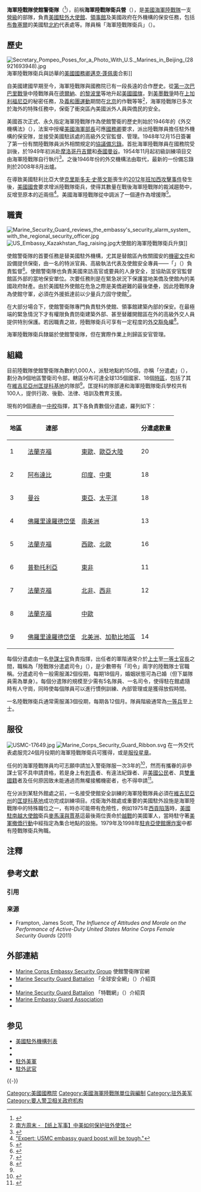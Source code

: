 {{noteTA
|G1=PresidentsUS
|G2=USGov
|G3=People
|G4=USState
|G5=地名
|G6=Country
|G7=PP
|1=zh-hans:泰里;zh-tw:泰瑞;zh-hk:泰利;
|2=zh-hans:布兰斯塔德;zh-tw:布蘭斯泰;zh-hant:布蘭斯塔德;
|3=zh-cn:艾欧瓦; zh-hk:艾奧瓦; zh-tw:愛荷華; zh-sg:艾欧瓦;
|4=zh-cn:罗伯特;zh-tw:勞勃;zh-hk:羅拔;
|5=zh-hans:蓬佩奥; zh-hant:蓬佩奧;zh-tw:龐培歐;
|6=zh-hans:; zh-hant:邁克;zh-tw:麥克;
}}

{{Infobox military unit

|unit_name=海軍陸戰隊使館警衛隊<br /><small>{{lang|en|Marine Corps Embassy Security Group}}</small>
|image=[[File:MSG_Shield_(1).jpg|File:MSG Shield (1).jpg]]
|caption=
|start_date=1948 
|country={{USA}}
|allegiance={{flagicon image|Seal of the United States Department of State.svg}} [[美國國務院|美國國務院]]
|軍種={{flagicon image|USMC logo.svg}} [[美國海軍陸戰隊|美國海軍陸戰隊]]
|type= 衛兵
|role= [[大使館|大使館]]保安任務
|size= [[營|營級單位]]<br />人員約1,000名，駐點約125個<ref name="GS.org">{{cite web |url = http://www.globalsecurity.org/military/agency/usmc/msgbn.htm|title=Marine Security Guard Battalion |publisher=GlobalSecurity.org |accessdate=2009-03-17}}</ref>
|command_structure=
|garrison=[[匡提科海軍陸戰隊基地|匡提科海軍陸戰隊基地]]
|garrison_label=總部
|nickname=
|patron=
|motto=「在任何地方」<br />{{lang|en|''In Every Clime and Place''}}
|colors=
|colors_label=
|march=
|mascot=
|equipment=
|equipment_label=
|battles=
|anniversaries=
|decorations=
|battle_honours=
|disbanded=
<!-- Commanders -->
|current_commander=陸戰隊上校 迈克尔·罗宾逊<br />（{{lang|en|Col Michael D. Robinson}}）<ref name="new CO">{{cite web |url = http://www.marines.mil/units/hqmc/quantico/Pages/MarineCorpsEmbassySecurityGroupsnewcommander.aspx&wvr=5&topsug=1 |title=Marine Corps Embassy Security Groups' new commander |last=Moses |first=Lance Cpl. Meloney R.|date=2009-05-14 |publisher=[[美國海軍陸戰隊|United States Marine Corps]] |accessdate=2009-10-15 |location=[[匡提科海軍陸戰隊基地|Marine Corps Base Quantico]]}}</ref>
|commander1_label=
|commander2=
|commander2_label=
|commander3=
|commander3_label=
|notable_commanders=
}}

'''海軍陸戰隊使館警衛隊'''（{{lang-en|'''Marine Corps Embassy Security Group'''}}<ref name="Marinesmag">{{cite web |url=http://marinesmagazine.dodlive.mil/2010/03/23/marine-corps-embassy-security-group/ |title=Marine Corps Embassy Security Group |date=March 23, 2010 |work=Unit Profile: ''Marines'' Magazine |publisher=United States Marine Corps |accessdate=1 April 2010 |archive-url=https://web.archive.org/web/20100413095800/http://marinesmagazine.dodlive.mil/2010/03/23/marine-corps-embassy-security-group/ |archive-date=2010-04-13 |dead-url=yes }}</ref>），前稱'''海軍陸戰隊衛兵營'''（{{lang|en|'''Marine Security Guard Battalion'''}}），是[[美國海軍陸戰隊|美國海軍陸戰隊]]一支[[營|營級]]的部隊，負責[[美國駐外機構列表|美國駐外大使館]]、[[領事館|領事館]]及美國政府在外機構的保安任務，包括[[布魯塞爾|布魯塞爾]]的美國駐[[北約|北約]]代表處等。隊員稱「海軍陸戰隊衛兵」（{{lang|en|Marine Security Guard}}）。

==歷史==

[[File:Secretary_Pompeo_Poses_for_a_Photo_With_U.S._Marines_in_Beijing_(28921693948).jpg|thumb]]海軍陸戰隊衛兵與訪華的[[美國國務卿|美國國務卿]][[邁克·蓬佩奧|邁克·蓬佩奧]]合影]]

自美國建國早期至今，海軍陸戰隊與國務院已有一段長遠的合作歷史。從[[第一次巴巴里戰爭|第一次巴巴里戰爭]]中陸戰隊員在[[德爾納|德爾納]]、[[的黎波里|的黎波里]]等地升起[[美國國旗|美國國旗]]，到[[美墨戰爭|美墨戰爭]]時{{Link-en|阿契博德·葛利斯皮|Archibald H. Gillespie|阿契博德·葛利斯皮}}在[[上加利福尼亞省|上加利福尼亞]]的秘密任務，及[[義和團運動|義和團運動]]期間在[[北京|北京]]的作戰等等<ref>[http://www.infzm.com/content/85591 南方周末 - 【纸上军事】中美如何保护驻外使馆]</ref>，海軍陸戰隊已多次於海外的特殊任務中，保衛了衝突區內美國派外人員與僑民的安全。

美國首次正式、永久指定海軍陸戰隊作為使館警衛的歷史則始於1946年的《外交機構法》（{{lang|en|{{lang|en|Foreign Service Act}}}}），法案中授權[[美國海軍部長|美國海軍部長]]可應[[美國國務卿|國務卿]]要求，派出陸戰隊員擔任駐外機構的保安隊，並接受美國駐該處的高級外交官監督、管理。1948年12月15日簽署了第一份有關陸戰隊員派外相關規定的[[協議備忘錄|協議備忘錄]]。首批海軍陸戰隊員在國務院{{Link-en|美國外交人員學院|Foreign Service Institute|外交人員學院}}受訓後，於1949年初派赴[[摩洛哥|摩洛哥]][[丹吉爾|丹吉爾]]和[[泰國|泰國]][[曼谷|曼谷]]。1954年11月起初級訓練項目交由海軍陸戰隊自行執行<ref name="駐華大使館">{{Cite web |title=Marine Security Guards |publisher=[[美國駐華大使館|Embassy of the United States, Beijing, China]] |url=http://beijing.usembassy-china.org.cn/marine_security_guards.html |archivedate=2014-05-23 |archiveurl=https://archive.md/e75Ip}}</ref>。之後1946年份的外交機構法由{{UnitedStatesCode|10|5983}}取代，最新的一份備忘錄則於2008年8月出爐。

在導致美國駐利比亞大使[[克里斯多夫·史蒂文斯|克里斯多夫·史蒂文斯]]喪生的[[2012年班加西攻擊事件|2012年班加西攻擊事件]]發生後，[[美國國會|美國國會]]要求增派陸戰隊衛兵，使得其數量在戰後海軍陸戰隊的裁減趨勢中，反增至原本的近兩倍<ref>[http://www.armytimes.com/news/2012/12/marine-embassy-senate-state-call-more-security-guards-121912/ "Expert: USMC embassy guard boost will be tough."]</ref>。美國海軍陸戰隊從{{Link-en|美國海軍陸戰隊第1團第1營|1st Battalion 1st Marines|第1團第1營}}中調派了一個連作為增援隊<ref>{{cite web |url = http://www.militarytimes.com/article/20130920/NEWS/309200005 |title=Infantry Marines deploy; fill gap in demand for embassy security. |last1=Harkins |first1=Gina |last2=Lamothe |first2=Dan |date=20 September 2013 |website=www.militarytimes.com |publisher=Military Times Group |accessdate=20 September 2013}}</ref>。

==職責==
[[File:Marine_Security_Guard_reviews_the_embassy's_security_alarm_system_with_the_regional_security_officer.jpg|thumb]]
[[File:US_Embassy_Kazakhstan_flag_raising.jpg|thumb]]大使館的海軍陸戰隊衛兵升旗]]

使館警衛隊的首要任務是替美國駐外機構，尤其是替館區內攸關國安的[[國家機密|機密文件]]和設備提供保衛，由一名{{Link-en|美國外交安全局|Diplomatic Security Service}}的特派官員、高級執法代表及使館安全專員——「{{Link-en|區域安全官|Regional Security Officer}}」（{{lang|en|RSO}}）負責監督<ref>{{cite web
 |url         = https://www.msgbn.usmc.mil/articles/MSGclassroomnamedafterfallenMarine.htm
 |title       = MSG classroom named after fallen Marine
 |author      = LCpl Travis J. Crewdson
 |date        = November 30, 2006
 |publisher   = United States Marine Corps
 |quote       = Along with Navy [[美国海军工程营|Seabee]]s assigned embassy duty, an MSG is a rare example of uniformed member of the U.S. armed forces under the operational command of a civilian, albeit law enforcement head.
 |deadurl     = yes
 |archiveurl  = https://web.archive.org/web/20070822035534/https://www.msgbn.usmc.mil/articles/MSGclassroomnamedafterfallenMarine.htm
 |archivedate = 2007年8月22日
}}</ref>。使館警衛隊也負責美國來訪高官或要員的人身安全，並協助區安官監督館區外部的當地保安單位。次要任務則是在緊急狀況下保護當地美僑及使館內的美國政府財產。由於美國駐外使館在危急之際是美僑避難的最後堡壘，因此陸戰隊身為使館守軍，必須在外援抵達前以少量兵力固守使館<ref>{{Cite book |title=美軍陸戰隊 |author={{Link-ja|上田信 (插畫家)|上田信 (イラストレーター)|上田信}} |others=許嘉祥（譯）|publisher=星光出版社 |location=台北 |year=2004 |isbn=957-677-592-2 |page=頁256}}</ref>。

在大部分場合下，使館警衛隊專門負責駐外使館、領事館建築內部的保安。在最極端的緊急情況下才有權限負責防衛建築外部、甚至替離開館區在外的高級外交人員提供特別保護。若因職責之故，陸戰隊衛兵可享有一定程度的[[外交豁免權|外交豁免權]]<ref name="MSGmission">{{cite web |url=http://www.msgbn.usmc.mil/?pg=company/pub/about/abtMission.htm |title=The mission of the Marine Corps Embassy Security Command |work=Marine Corps Embassy Security Group |publisher=United States Marine Corps |accessdate=2009-03-17 |deadurl=yes |archiveurl=https://web.archive.org/web/20081223180835/http://www.msgbn.usmc.mil/?pg=company%2Fpub%2Fabout%2FabtMission.htm |archivedate=2008-12-23 }}</ref>。

海軍陸戰隊衛兵隸屬於使館警衛隊，但在實際作業上則歸區安官管理。

==組織==
目前陸戰隊使館警衛隊為數約1,000人，派駐地點約150個，亦稱「分遣處」（{{lang|en|detachments}}），劃分為9個地區警衛司令部，轄區分布可達全球135個國家、18個[[時區|時區]]，包括了其在[[維吉尼亞州|維吉尼亞州]][[匡提科基地|匡提科基地]]的隊部<ref name="new CO"/>。匡提科的隊部連和海軍陸戰隊衛兵學校共有100人，提供行政、後勤、法律、培訓及教育支援。 

現有的9個連由一[[中校|中校]]指揮，其下各負責數個分遣處，羅列如下：

{| class="wikitable sortable"
!地區
!連部
!{{Link-en|責任區|Area of responsibility}}
!分遣處數量
|-
|1
|{{GER}}[[美因河畔法蘭克福|法蘭克福]]
|[[東歐|東歐]]、[[歐亞大陸|歐亞大陸]]
|20
|-
|2
|{{UAE}}[[阿布達比|阿布達比]]
|[[印度|印度]]、[[中東|中東]]
|18
|-
|3
|{{THA}}[[曼谷|曼谷]]
|[[東亞|東亞]]、[[太平洋|太平洋]]
|18
|-
|4
|{{USA}}[[佛羅里達|佛羅里達]][[羅德岱堡|羅德岱堡]]
| [[南美洲|南美洲]]
|13
|-
|5
|{{GER}}[[美因河畔法蘭克福|法蘭克福]]
|[[西歐|西歐]]、[[北歐|北歐]]
|16
|-
|6
|{{RSA}}[[普勒托利亞|普勒托利亞]]
|[[東非|東非]]
|11
|-
|7
|{{GER}}[[美因河畔法蘭克福|法蘭克福]]
|[[北非|北非]]、[[西非|西非]]
|12
|-
|8
|{{GER}}[[美因河畔法蘭克福|法蘭克福]]
|[[中歐|中歐]]
|
|-
|9
|{{USA}}[[佛羅里達|佛羅里達]][[羅德岱堡|羅德岱堡]]
|[[北美洲|北美洲]]、[[加勒比地區|加勒比地區]]
|14
|}

每個分遣處由一名[[參謀士官|參謀士官]]負責指揮，出任者的軍階通常介於[[上士|上士]]至[[一等士官長|一等士官長]]之間，職稱為「陸戰隊分遣處司令」（{{lang|en|Marine Detachment Commander}}），是少數帶有「司令」兩字的陸戰隊士官職稱。分遣處司令一般需服滿2個役期，每期18個月，婚姻狀態可為已婚（但下屬隊員需為單身）。每個分遣隊的規模至少需有5名隊員、一名司令，使得駐在館處隨時有人守崗，同時使每個隊員可以進行慣例訓練、內部管理或是獲得放假時間。

一名陸戰隊衛兵通常需服滿3個役期，每期各12個月。隊員階級通常為[[一等兵|一等兵]]至上士。

==服役==
[[File:USMC-17649.jpg|thumb]]
[[File:Marine_Corps_Security_Guard_Ribbon.svg|thumb]]
在一外交代表處服完24個月役期的海軍陸戰隊衛兵可獲得{{Link-en|海軍陸戰隊衛兵勳表|Marine Corps Security Guard Ribbon}}，或是[[服役星章|服役星章]]。

任何{{Link-en|美國軍職代碼|United States military occupation code|軍職專長}}的海軍陸戰隊員均可志願申請加入警衛隊服一次3年的{{Link-en|服役期|tour of duty|役期}}<ref name="MSGFAQ">{{cite web|url=http://www.msgbn.usmc.mil/?pg=company/pub/bmsg/default.htm|title=Frequently Asked Questions (FAQ's)|work=Marine Corps Embassy Security Group|publisher=United States Marine Corps|accessdate=2009-03-17|deadurl=yes|archiveurl=https://web.archive.org/web/20081221214359/http://msgbn.usmc.mil/?pg=company%2Fpub%2Fbmsg%2Fdefault.htm|archivedate=2008-12-21}}</ref>，然而有攜眷的非參謀士官不具申請資格，若是身上有[[刺青|刺青]]者、有違法紀錄者、非[[美國公民|美國公民]]者、具[[雙重國籍|雙重國籍]]者及任何原因致未能通過{{Link-en|安全許可|security clearance|安全調查}}而無權接觸機密者，也不得申請<ref name="MSFPFS">{{cite web |url=http://www.msgbn.usmc.mil/?pg=company/pub/school/Plan%20For%20success.htm |title=Plan For Success |work=Marine Corps Embassy Security Group |publisher=United States Marine Corps |accessdate=2009-03-17 |deadurl=yes |archiveurl=https://web.archive.org/web/20070707165558/https://www.msgbn.usmc.mil/?pg=company%2Fpub%2Fschool%2FPlan%20For%20success.htm |archivedate=2007-07-07 }}</ref>。

在分派到某駐外館處之前，一名接受使館安全訓練的海軍陸戰隊員必須在[[維吉尼亞州|維吉尼亞州]]的[[匡提科海軍陸戰隊基地|匡提科基地]]成功完成訓練項目。戍衛海外館處或重要的美國駐外設施是海軍陸戰隊中的特殊職位之一，有時亦可能帶有危險性，例如1975年[[西貢陷落|西貢陷落]]時，[[美國駐南越大使館|美國駐南越大使館]]衛兵[[查爾斯·麥馬漢與達爾文·賈基|麥馬漢與賈基]]這最後兩位喪命於[[越戰|越戰]]的美國軍人，當時駐守著[[常風行動|美軍撤僑行動]]中經指定為集合地點的設施。1979年{{Link-en|美國駐巴基斯坦大使館縱火案|1979 U.S. embassy burning in Islamabad|駐巴基斯坦使館縱火案}}及1998年[[1998年美國大使館爆炸案|駐肯亞使館爆炸案]]中都有陸戰隊衛兵殉職。

== 注釋 ==
{{NoteFoot}}

== 參考文獻 ==
=== 引用 ===
{{Reflist|30em}}

=== 来源 ===
* Frampton, James Scott, ''The Influence of Attitudes and Morale on the Performance of Active-Duty United States Marine Corps Female Security Guards'' (2011)

== 外部連結 ==
{{Commons category|United States Marine Corps Security Guard}}
* [http://www.mcesg.marines.mil/ Marine Corps Embassy Security Group] 使館警衛隊官網
* [http://www.globalsecurity.org/military/agency/usmc/msgbn.htm Marine Security Guard Battalion] 「全球安全網」（{{lang|en|GlobalSecurity.org}}）介紹頁
* {{cite web |url = http://usmilitary.about.com/cs/marineassign/a/marinesecurity.htm |title = Marine Corps Security Guard Duty |last=Powers |first=Rod |publisher=[[About.com|About.com]]|accessdate=2009-03-17}}
* [https://web.archive.org/web/20090207115210/http://specialoperations.com/USMC/MSG/Default.html Marine Security Guard Battalion] 「特戰網」（{{lang|en|specialoperations.com}}）介紹頁
* [http://www.embassymarine.org/ Marine Embassy Guard Association]
* {{cite web |url=http://www.leatherneckmagazine-digital.com/leatherneckmagazine-share/200810/?pg=36&pm=2&u1=friend |title=The Kingdom of Denmark: Marines Jump at Chance to Serve In the Shadow of Vikings |last=Brent |first=P.T. |date=October 2008 |work=Leatherneck Magazine |publisher=Marine Corps Association |pages=34–36 |accessdate=2009-03-17 |deadurl=yes |archiveurl=https://web.archive.org/web/20090304183805/http://www.leatherneckmagazine-digital.com/leatherneckmagazine-share/200810/?pg=36&pm=2&u1=friend |archivedate=2009-03-04 }}

== 参见 ==
{{Portal box|美國軍事|国际关系}}
* [[美國駐外機構列表|美國駐外機構列表]]
* {{Link-en|海軍陸戰隊警衛勳表|Marine Corps Security Guard Ribbon}}
* {{Link-en|海軍陸戰隊保安團|Marine Corps Security Force Regiment}}
* [[駐外美軍|駐外美軍]]
* [[駐外武官|駐外武官]]

{{-}}
{{美國海軍陸戰隊主要司令部}}

[[Category:美國國務院|Category:美國國務院]]
[[Category:美國海軍陸戰隊單位與編制|Category:美國海軍陸戰隊單位與編制]]
[[Category:驻外美军|Category:驻外美军]]
[[Category:要人警卫相关政府机构|Category:要人警卫相关政府机构]]